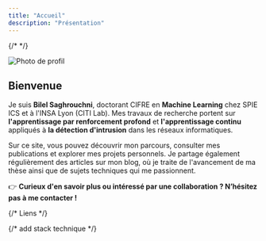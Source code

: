 ```yaml
---
title: "Accueil"
description: "Présentation"
---
```



{/* <!-- Présentation --> */}

<div style={{
  display: 'flex',
  flexWrap: 'wrap',
  alignItems: 'flex-start',
  gap: '1rem',
}}>
  <div style={{
    flex: '0 0 120px',
    maxWidth: '200px',
    minWidth: '100px',
  }}>
    <img
      src="/img/pp.jpg"
      style={{
        width: '100%',
        height: 'auto',
        borderRadius: '50%',
        objectFit: 'cover'
      }}
      alt="Photo de profil"
    />
  </div>

  <div style={{ flex: '1 1 300px' }}>
    <h2>Bienvenue</h2>
    <p>
      Je suis <strong>Bilel Saghrouchni</strong>, doctorant CIFRE en <strong>Machine Learning</strong> chez SPIE ICS et à l'INSA Lyon (CITI Lab). Mes travaux de recherche portent sur <strong>l'apprentissage par renforcement profond</strong> et <strong>l'apprentissage continu</strong> appliqués à <strong>la détection d'intrusion</strong> dans les réseaux informatiques.
    </p>
    <p>
      Sur ce site, vous pouvez découvrir mon parcours, consulter mes publications et explorer mes projets personnels. Je partage également régulièrement des articles sur mon blog, où je traite de l'avancement de ma thèse ainsi que de sujets techniques qui me passionnent.
    </p>
    <p>
      👉 <strong>Curieux d'en savoir plus ou intéressé par une collaboration ? N’hésitez pas à me contacter !</strong>
    </p>
  </div>
</div>

  

{/* Liens */}

<RandomCards />



{/* add stack technique */}
